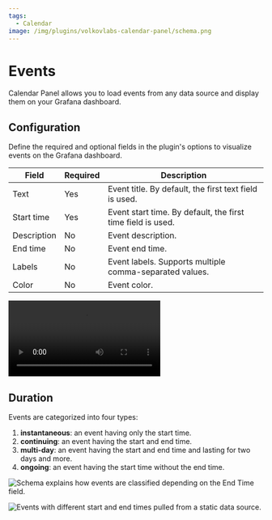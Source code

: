 ```yaml
---
tags:
  - Calendar
image: /img/plugins/volkovlabs-calendar-panel/schema.png
---
```



# Events

Calendar Panel allows you to load events from any data source and display them on your Grafana dashboard.

## Configuration

Define the required and optional fields in the plugin's options to visualize events on the Grafana dashboard.

| Field       | Required | Description                                                  |
| ----------- | -------- | ------------------------------------------------------------ |
| Text        | Yes      | Event title. By default, the first text field is used.       |
| Start time  | Yes      | Event start time. By default, the  first time field is used. |
| Description | No       | Event description.                                           |
| End time    | No       | Event end time.                                              |
| Labels      | No       | Event labels. Supports multiple comma-separated values.      |
| Color       | No       | Event color.                                                 |

<Video
  src="https://www.youtube.com/embed/6WGmm5y4fs4"
  title="How to display events from PostgreSQL."
/>

## Duration

Events are categorized into four types: 

1. **instantaneous**: an event having only the start time.
1. **continuing**: an event having the start and end time.
1. **multi-day**: an event having the start and end time and lasting for two days and more.
1. **ongoing**: an event having the start time without the end time.

<Image
  title="Schema explains how events are classified depending on the End Time field."
  src="/img/plugins/volkovlabs-calendar-panel/schema.png"
/>

<Image
  title="Events with different start and end times pulled from a static data source."
  src="/img/plugins/volkovlabs-calendar-panel/duration.png"
/>

